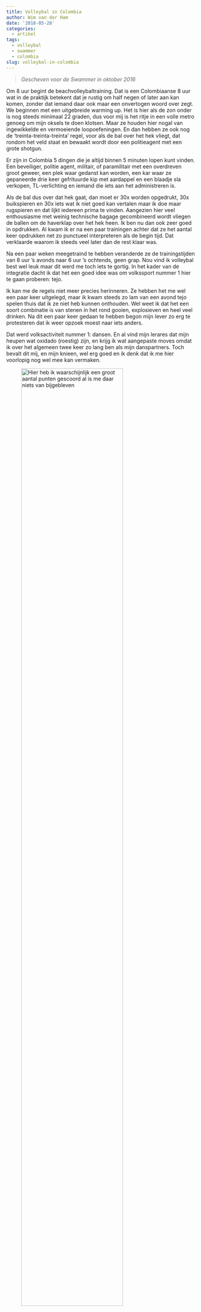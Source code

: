 ```yaml
---
title: Volleybal in Colombia
author: Wim van der Ham
date: '2018-05-28'
categories:
  - artikel
tags:
  - volleybal
  - swammer
  - colombia
slug: volleybal-in-colombia
---
```


> *Gescheven voor de Swammer in oktober 2016*

Om 8 uur begint de beachvolleybaltraining. Dat is een Colombiaanse 8 uur wat in de praktijk betekent dat je rustig om half negen of later aan kan komen, zonder dat iemand daar ook maar een onvertogen woord over zegt. We beginnen met een uitgebreide warming up. Het is hier als de zon onder is nog steeds minimaal 22 graden, dus voor mij is het ritje in een volle metro genoeg om mijn oksels te doen klotsen. Maar ze houden hier nogal van ingewikkelde en vermoeiende loopoefeningen. En dan hebben ze ook nog de ‘treinta-treinta-treinta’ regel, voor als de bal over het hek vliegt, dat rondom het veld staat en bewaakt wordt door een politieagent met een grote shotgun. 

Er zijn in Colombia 5 dingen die je altijd binnen 5 minuten lopen kunt vinden. Een beveiliger, politie agent, militair, of paramilitair met een overdreven groot geweer, een plek waar gedanst kan worden, een kar waar ze gepaneerde drie keer gefrituurde kip met aardappel en een blaadje sla verkopen, TL-verlichting en iemand die iets aan het administreren is.

Als de bal dus over dat hek gaat, dan moet er 30x worden opgedrukt, 30x buikspieren en 30x iets wat ik niet goed kan vertalen maar ik doe maar rugspieren en dat lijkt iedereen prima te vinden. Aangezien hier veel enthousiasme met weinig technische bagage gecombineerd wordt vliegen de ballen om de haverklap over het hek heen. Ik ben nu dan ook zeer goed in opdrukken. Al kwam ik er na een paar trainingen achter dat ze het aantal keer opdrukken net zo punctueel interpreteren als de begin tijd. Dat verklaarde waarom ik steeds veel later dan de rest klaar was. 

Na een paar weken meegetraind te hebben veranderde ze de trainingstijden van 8 uur 's avonds naar 6 uur 's ochtends, geen grap. Nou vind ik volleybal best wel leuk maar dit werd me toch iets te gortig. In het kader van de integratie dacht ik dat het een goed idee was om volkssport nummer 1 hier te gaan proberen: tejo. 

Ik kan me de regels niet meer precies herinneren. Ze hebben het me wel een paar keer uitgelegd, maar ik kwam steeds zo lam van een avond tejo spelen thuis dat ik ze niet heb kunnen onthouden. Wel weet ik dat het een soort combinatie is van stenen in het rond gooien, explosieven en heel veel drinken. Na dit een paar keer gedaan te hebben begon mijn lever zo erg te protesteren dat ik weer opzoek moest naar iets anders. 

Dat werd volksactiviteit nummer 1: dansen. En al vind mijn lerares dat mijn heupen wat oxidado (roestig) zijn, en krijg ik wat aangepaste moves omdat ik over het algemeen twee keer zo lang ben als mijn danspartners. Toch bevalt dit mij, en mijn knieen, wel erg goed en ik denk dat ik me hier voorlopig nog wel mee kan vermaken. 

![Hier heb ik waarschijnlijk een groot aantal punten gescoord al is me daar niets van bijgebleven](/post/2018-05-28-volleybal-in-colombia_files/fotoswammer.png){width=80%}
